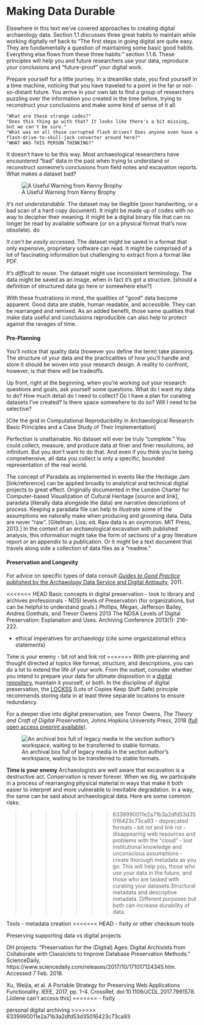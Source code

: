 # Making Data Durable


Elsewhere in this text we’ve covered approaches to creating digital archaeology data. Section 1.1 discusses three great habits to maintain while working digitally ref back to “The first steps in going digital are quite easy. They are fundamentally a question of maintaining some basic good habits. Everything else flows from these three habits:” section 1.1.6. These principles will help you and future researchers use your data, reproduce your conclusions and “future-proof” your digital work.

Prepare yourself for a little journey. In a dreamlike state, you find yourself in a time machine, noticing that you have traveled to a point in the far or not-so-distant future. You arrive in your own lab to find a group of researchers puzzling over the information you created in the time before, trying to reconstruct your conclusions and make some kind of sense of it all.

    "What are these strange codes?"
    "Does this thing go with that? It looks like there's a bit missing, but we can't be sure."
    "What was on all those corrupted flash drives? Does anyone even have a flash-drive-to-skull-jack converter around here?"
    "WHAT WAS THIS PERSON THINKING?"

It doesn't have to be this way. Most archaeological researchers have encountered “bad” data in the past when trying to understand or reconstruct someone’s conclusions from field notes and excavation reports. What makes a dataset bad?

![A Useful Warning from Kenny Brophy](images/regret-tweet-data.png)

*It’s not understandable.* The dataset may be illegible (poor handwriting, or a bad scan of a hard copy document). It might be made up of codes with no way to decipher their meaning. It might be a digital binary file that can no longer be read by available software (or on a physical format that’s now obsolete).
do

*It can’t be easily accessed.* The dataset might be saved in a format that only expensive, proprietary software can read. It might be comprised of a lot of fascinating information but challenging to extract from a format like PDF.

*It’s difficult to reuse.* The dataset might use inconsistent terminology. The data might be saved as an image, when in fact it's got a structure. [should a definition of structured data go here or somewhere else?]

With these frustrations in mind, the qualities of "good" data become apparent. Good data are stable, human readable, and accessible. They can be rearranged and remixed. As an added benefit, those same qualities that make data useful and conclusions reproducible can also help to protect against the ravages of time.

#### Pre-Planning #### {-}

You’ll notice that quality data (however you define the term) take planning. The structure of your data and the practicalities of how you’ll handle and store it should be woven into your research design. A reality to confront, however, is that there will be tradeoffs.

Up front, right at the beginning, when you’re working out your research questions and goals, ask yourself some questions. What do I want my data to do? How much detail do I need to collect? Do I have a plan for curating datasets I’ve created? Is there space somewhere to do so? Will I need to be selective?

[Cite the grid in Computational Reproducibility in Archaeological Research: Basic Principles and a Case Study of Their Implementation]

Perfection is unattainable. No dataset will ever be truly “complete.” You could collect, measure, and produce data at finer and finer resolutions, ad infinitum. But you don’t want to do that. And even if you think you're being comprehensive, all data you collect is only a specific, bounded representation of the real world.  

The concept of Paradata as implemented in events like the Heritage Jam [link/reference] can be applied broadly to analytical and technical digital projects to great effect. Originally documented in the London Charter for Computer-based Visualization of Cultural Heritage [source and link], paradata (literally data alongside the data) are narrative descriptions of process. Keeping a paradata file can help to illustrate some of the assumptions we naturally make when producing and grooming data. Data are never "raw". [Gitelman, Lisa, ed. Raw data is an oxymoron. MIT Press, 2013.] In the context of an archaeological excavation with published analysis, this information might take the form of sections of a gray literature report or an appendix to a publication. Or it might be a text document that travels along side a collection of data files as a "readme."

#### Preservation and Longevity #### {-}

For advice on specific types of data consult  [*Guides to Good Practice* published by the Archaeology Data Service and Digital Antiquity](http://guides.archaeologydataservice.ac.uk/g2gp/Main), 2011.

<<<<<<< HEAD
Basic concepts in digital preservation
- look to library and archives professionals
- NDSI levels of Preservation (for organizations, but can be helpful to understand goals.)
Phillips, Megan, Jefferson Bailey, Andrea Goethals, and Trevor Owens 2013
The NDSA Levels of Digital Preservation: Explanation and Uses. Archiving Conference 2013(1): 216–222.


- ethical imperatives for archaeology (cite some organizational ethics statements)

Time is your enemy
- bit rot and link rot
=======
With pre-planning and thought directed at topics like format, structure, and descriptions, you can do a lot to extend the life of your work. From the outset, consider whether you intend to prepare your data for ultimate disposition in a [digital repository](https://o-date.github.io/draft/book/introduction-to-digital-libraries-archives-repositories.html), maintain it yourself, or both. In the discipline of digital preservation, the [LOCKSS](https://www.lockss.org/about/principles/) (Lots of Copies Keep Stuff Safe) principle recommends storing data in at least three separate locations to ensure redundancy. 

For a deeper dive into digital preservation, see
Trevor Owens, *The Theory and Craft of Digital Preservation,* Johns Hopkins University Press, 2018 ([full open access preprint available](https://osf.io/preprints/lissa/5cpjt/)).

![An archival box full of legacy media in the section author's workspace, waiting to be transferred to stable formats.](images/legacy_formats.jpg)


**Time is your enemy**
Archaeologists are well aware that excavation is a destructive act. Conservation is never forever. When we dig, we participate in a process of rearranging physical material in ways that make it both easier to interpret and more vulnerable to inevitable degradation. In a way, the same can be said about archaeological data. Here are some common risks:

>>>>>>> 6339990011e2a71b3a2dfd53d35016423c73ca93
- deprecated formats
- bit rot and link rot
- disappearing web resources and problems with the "cloud"
- lost institutional knowledge and unconscious assumptions
- create thorough metadata as you go. This will help you, those who use your data in the future, and those who are tasked with curating your datasets.Structural metadata and descriptive metadata. Different purposes but both can increase durability of data.

Tools
- metadata creation
<<<<<<< HEAD
- fixity or other checksum tools

Preserving supporting data vs digital projects

DH projects:
“Preservation for the (Digital) Ages: Digital Archivists from Collaborate with Classicists to Improve Database Preservation Methods.” ScienceDaily, https://www.sciencedaily.com/releases/2017/10/171017124345.htm. Accessed 7 Feb. 2018.

Xu, Weijia, et al. A Portable Strategy for Preserving Web Applications Functionality. IEEE, 2017, pp. 1–4. CrossRef, doi:10.1109/JCDL.2017.7991578.
[Jolene can't access this]
=======
- fixity

personal digital archiving
>>>>>>> 6339990011e2a71b3a2dfd53d35016423c73ca93
